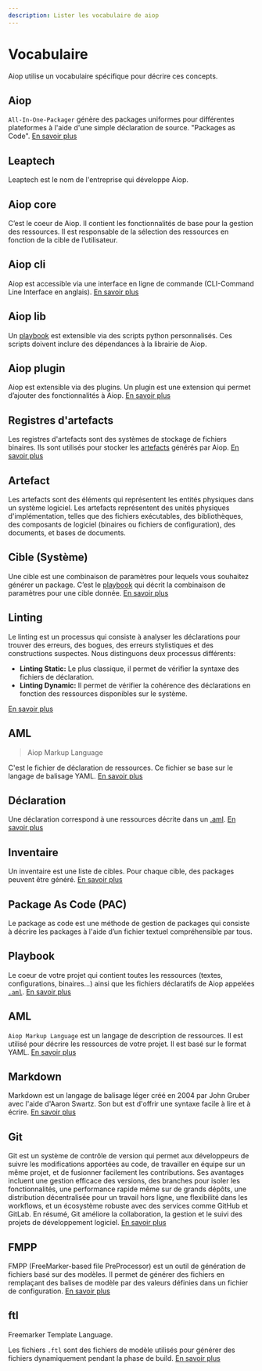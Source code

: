 ```yaml
---
description: Lister les vocabulaire de aiop
---
```


# Vocabulaire

Aiop utilise un vocabulaire spécifique pour décrire ces concepts.

## Aiop

`All-In-One-Packager` génère des packages uniformes pour différentes plateformes à l'aide d'une simple déclaration de source. "Packages as Code". [En savoir plus](../aiop/)

## Leaptech

Leaptech est le nom de l'entreprise qui développe Aiop.

## Aiop core

C’est le coeur de Aiop. Il contient les fonctionnalités de base pour la gestion des ressources. Il est responsable de la sélection des ressources en fonction de la cible de l’utilisateur.

## Aiop cli

Aiop est accessible via une interface en ligne de commande (CLI-Command Line Interface en anglais). [En savoir plus](../cli/)

## Aiop lib

Un [playbook](#playbook) est extensible via des scripts python personnalisés. Ces scripts doivent inclure des dépendances à la librairie de Aiop.

## Aiop plugin

Aiop est extensible via des plugins. Un plugin est une extension qui permet d’ajouter des fonctionnalités à Aiop. [En savoir plus](../plugin/)

## Registres d'artefacts

Les registres d'artefacts sont des systèmes de stockage de fichiers binaires. Ils sont utilisés pour stocker les [artefacts](#artefact) générés par Aiop. [En savoir plus](../registre/)

## Artefact

Les artefacts sont des éléments qui représentent les entités physiques dans un système logiciel. Les artefacts représentent des unités physiques d'implémentation, telles que des fichiers exécutables, des bibliothèques, des composants de logiciel (binaires ou fichiers de configuration), des documents, et bases de documents.

## Cible (Système)

Une cible est une combinaison de paramètres pour lequels vous souhaitez générer un package. C’est le [playbook](#playbook) qui décrit la combinaison de paramètres pour une cible donnée. [En savoir plus](../system/)

## Linting

Le linting est un processus qui consiste à analyser les déclarations pour trouver des erreurs, des bogues, des erreurs stylistiques et des constructions suspectes. Nous distinguons deux processus différents:

- **Linting Static:** Le plus classique, il permet de vérifier la syntaxe des fichiers de déclaration.
- **Linting Dynamic:** Il permet de vérifier la cohérence des déclarations en fonction des ressources disponibles sur le système.

[En savoir plus](../linting/)

## AML

> Aiop Markup Language

C'est le fichier de déclaration de ressources. Ce fichier se base sur le langage de balisage YAML. [En savoir plus](../declarations/)

## Déclaration

Une déclaration correspond à une ressources décrite dans un [.aml](#aml). [En savoir plus](../declaration/)

## Inventaire

Un inventaire est une liste de cibles. Pour chaque cible, des packages peuvent être généré. [En savoir plus](../inventaire/)

## Package As Code (PAC)

Le package as code est une méthode de gestion de packages qui consiste à décrire les packages à l'aide d’un fichier textuel compréhensible par tous.

## Playbook

Le coeur de votre projet qui contient toutes les ressources (textes, configurations, binaires...) ainsi que les fichiers déclaratifs de Aiop appelées [`.aml`](#aml). [En savoir plus](../playbook/)

## AML

`Aiop Markup Language` est un langage de description de ressources. Il est utilisé pour décrire les ressources de votre projet. Il est basé sur le format YAML. [En savoir plus](../aml/)

## Markdown

Markdown est un langage de balisage léger créé en 2004 par John Gruber avec l'aide d'Aaron Swartz. Son but est d'offrir une syntaxe facile à lire et à écrire. [En savoir plus](../markdown/)

## Git

Git est un système de contrôle de version qui permet aux développeurs de suivre les modifications apportées au code, de travailler en équipe sur un même projet, et de fusionner facilement les contributions. Ses avantages incluent une gestion efficace des versions, des branches pour isoler les fonctionnalités, une performance rapide même sur de grands dépôts, une distribution décentralisée pour un travail hors ligne, une flexibilité dans les workflows, et un écosystème robuste avec des services comme GitHub et GitLab. En résumé, Git améliore la collaboration, la gestion et le suivi des projets de développement logiciel. [En savoir plus](https://git-scm.com)

## FMPP

FMPP (FreeMarker-based file PreProcessor) est un outil de génération de fichiers basé sur des modèles. Il permet de générer des fichiers en remplaçant des balises de modèle par des valeurs définies dans un fichier de configuration. [En savoir plus](https://fmpp.sourceforge.net/license.html)

## ftl

Freemarker Template Language.

Les fichiers `.ftl` sont des fichiers de modèle utilisés pour générer des fichiers dynamiquement pendant la phase de build. [En savoir plus](../cookbook/generate_file/)
